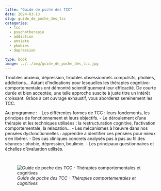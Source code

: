 ```yaml
---
title: "Guide de poche des TCC"
date: 2024-03-13
slug: guide_de_poche_des_tcc
categories:
  - tcc
  - psychotherapie
  - addiction
  - anxiete
  - phobies
  - depression
  
type: book
image: ../../img/guide_de_poche_des_tcc.jpg
---
```


Troubles anxieux, dépression, troubles obsessionnels compulsifs, phobies, addictions...
Autant d’indications pour lesquelles les thérapies cognitivo-comportementales ont démontré scientifiquement leur efficacité.
De courte durée et bien acceptée, une telle approche suscite à juste titre un intérêt croissant.
Grâce à cet ouvrage exhaustif, vous aborderez sereinement les TCC.

Au programme :
- Les différentes formes de TCC : leurs fondements, les principes de fonctionnement et leurs objectifs.
- Le déroulement d’une thérapie et les techniques utilisées : la restructuration cognitive, l’activation comportementale, la relaxation...
- Les mécanismes à l’œuvre dans nos pensées dysfonctionnelles : apprendre à identifier ces pensées pour mieux s’en libérer.
- Des cas cliniques concrets analysés pas à pas au fil des séances : phobie, dépression, boulimie.
- Les principaux questionnaires et échelles d’évaluation utilisés.

<br>

![_Guide de poche des TCC - Thérapies comportementales et cognitives_](../../img/guide_de_poche_des_tcc.jpg)
